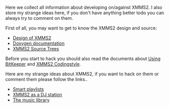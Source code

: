 Here we collect all information about developing on/against XMMS2. I also store my strange ideas here, if you don't have anything better todo you can always try to comment on them.

First of all, you may want to get to know the XMMS2 design and source:

*[[Design of XMMS2]]
*[http://xmms2.xmms.se/doxygen/html/index.html Doxygen documentation]
*[[XMMS2 Source Trees]]

Before you start to hack you should also read the documents about [[Using BitKeeper]] and [[XMMS2 Codingstyle]].

Here are my strange ideas about XMMS2, if you want to hack on them or comment them please follow the links..

*[[Smart playlists]]
*[[XMMS2 as a DJ station]]
*[[The music library]]